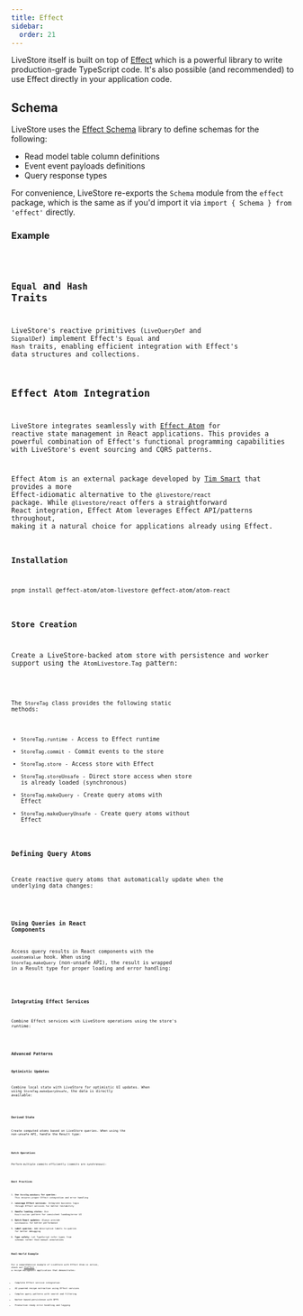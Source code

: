 ```yaml
---
title: Effect
sidebar:
  order: 21
---
```



LiveStore itself is built on top of [Effect](https://effect.website) which is a powerful library to write production-grade TypeScript code. It's also possible (and recommended) to use Effect directly in your application code.

## Schema

LiveStore uses the [Effect Schema](https://effect.website/docs/schema/introduction/) library to define schemas for the following:

- Read model table column definitions
- Event event payloads definitions
- Query response types

For convenience, LiveStore re-exports the `Schema` module from the `effect` package, which is the same as if you'd import it via `import { Schema } from 'effect'` directly.

### Example

<Code lang="ts" code={schemaImportCode} title="schema-import.ts" />

## `Equal` and `Hash` Traits

LiveStore's reactive primitives (`LiveQueryDef` and `SignalDef`) implement Effect's `Equal` and `Hash` traits, enabling efficient integration with Effect's data structures and collections.

## Effect Atom Integration

LiveStore integrates seamlessly with [Effect Atom](https://github.com/effect-atom/effect-atom) for reactive state management in React applications. This provides a powerful combination of Effect's functional programming capabilities with LiveStore's event sourcing and CQRS patterns.

Effect Atom is an external package developed by [Tim Smart](https://github.com/tim-smart) that provides a more Effect-idiomatic alternative to the `@livestore/react` package. While `@livestore/react` offers a straightforward React integration, Effect Atom leverages Effect API/patterns throughout, making it a natural choice for applications already using Effect.

### Installation

```bash
pnpm install @effect-atom/atom-livestore @effect-atom/atom-react
```

### Store Creation

Create a LiveStore-backed atom store with persistence and worker support using the `AtomLivestore.Tag` pattern:

<Code lang="ts" code={atomsCode} title="atoms.ts" />

The `StoreTag` class provides the following static methods:
- `StoreTag.runtime` - Access to Effect runtime
- `StoreTag.commit` - Commit events to the store
- `StoreTag.store` - Access store with Effect
- `StoreTag.storeUnsafe` - Direct store access when store is already loaded (synchronous)
- `StoreTag.makeQuery` - Create query atoms with Effect
- `StoreTag.makeQueryUnsafe` - Create query atoms without Effect

### Defining Query Atoms

Create reactive query atoms that automatically update when the underlying data changes:

<Code lang="ts" code={queriesCode} title="queries.ts" />

### Using Queries in React Components

Access query results in React components with the `useAtomValue` hook. When using `StoreTag.makeQuery` (non-unsafe API), the result is wrapped in a Result type for proper loading and error handling:

<Code lang="tsx" code={userListCode} title="UserList.tsx" />

### Integrating Effect Services

Combine Effect services with LiveStore operations using the store's runtime:

<Code lang="tsx" code={servicesCode} title="services.tsx" />

### Advanced Patterns

#### Optimistic Updates

Combine local state with LiveStore for optimistic UI updates. When using `StoreTag.makeQueryUnsafe`, the data is directly available:

<Code lang="ts" code={optimisticCode} title="optimistic.ts" />

#### Derived State

Create computed atoms based on LiveStore queries. When using the non-unsafe API, handle the Result type:

<Code lang="ts" code={derivedCode} title="derived.ts" />

#### Batch Operations

Perform multiple commits efficiently (commits are synchronous):

<Code lang="ts" code={batchCode} title="batch.ts" />

### Best Practices

1. **Use `StoreTag.makeQuery` for queries**: This ensures proper Effect integration and error handling
2. **Leverage Effect services**: Integrate business logic through Effect services for better testability
3. **Handle loading states**: Use `Result.builder` pattern for consistent loading/error UI
4. **Batch React updates**: Always provide `batchUpdates` for better performance
5. **Label queries**: Add descriptive labels to queries for better debugging
6. **Type safety**: Let TypeScript infer types from schemas rather than manual annotations

### Real-World Example

For a comprehensive example of LiveStore with Effect Atom in action, check out [Cheffect](https://github.com/tim-smart/cheffect) - a recipe management application that demonstrates:
- Complete Effect service integration
- AI-powered recipe extraction using Effect services
- Complex query patterns with search and filtering
- Worker-based persistence with OPFS
- Production-ready error handling and logging